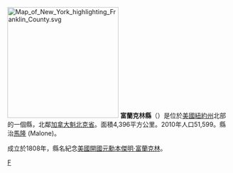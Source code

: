 {{Otheruses|富蘭克林縣|subject=美國紐約州的一個縣|other=同名的縣}}
{{noteTA
|G1=USState
|1=zh-hans:县;zh-hk:縣;zh-tw:郡;
}}
[[File:Map_of_New_York_highlighting_Franklin_County.svg|250px]]
'''富蘭克林縣'''（{{lang-en|Franklin County}}）是位於[[美國|美國]][[紐約州|紐約州]]北部的一個縣，北鄰[[加拿大|加拿大]][[魁北克省|魁北克省]]。面積4,396平方公里。2010年人口51,599。縣治[[馬隆_(紐約州)|馬隆]] (Malone)。

成立於1808年，縣名紀念[[美國開國元勳|美國開國元勳]][[本傑明·富蘭克林|本傑明·富蘭克林]]。
{{New York}}

[[Category:紐約州行政區劃|F]]